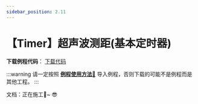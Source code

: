 ```yaml
---
sidebar_position: 2.11
---
```

# 【Timer】超声波测距(基本定时器)

**下载例程代码**： <a href="https://pan.baidu.com/s/1VzilWqXMbZp0PhbayZ3MTg?pwd=bc1x" class="source_download_button" target="_blank">下载代码</a> 

:::warning
请一定按照 <a href="/docs/stm32/example/HowToImportExample" target="_blank">**例程使用方法🔗**</a> 导入例程，否则下载的可能不是例程而是其他工程。
:::

文档：正在施工🚧~ 😎